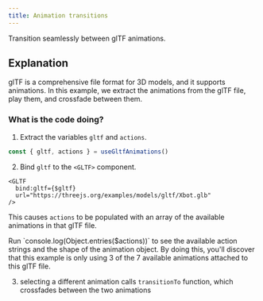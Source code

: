 ```yaml
---
title: Animation transitions
---
```


Transition seamlessly between glTF animations.

<Example path="animation/transitions" />

## Explanation

glTF is a comprehensive file format for 3D models, and it supports animations.
In this example, we extract the animations from the glTF file, play them, and crossfade between them.

### What is the code doing?

1. Extract the variables `gltf` and `actions`.

```ts
const { gltf, actions } = useGltfAnimations()
```

2. Bind `gltf` to the `<GLTF>` component.

```svelte
<GLTF
  bind:gltf={$gltf}
  url="https://threejs.org/examples/models/gltf/Xbot.glb"
/>
```

This causes `actions` to be populated with an array of the available animations in that glTF file.

<Tip type="tip">
  Run `console.log(Object.entries($actions))` to see the available action strings and the shape of
  the animation object. By doing this, you'll discover that this example is only using 3 of the 7
  available animations attached to this glTF file.
</Tip>

3. selecting a different animation calls `transitionTo` function, which crossfades between the two animations
